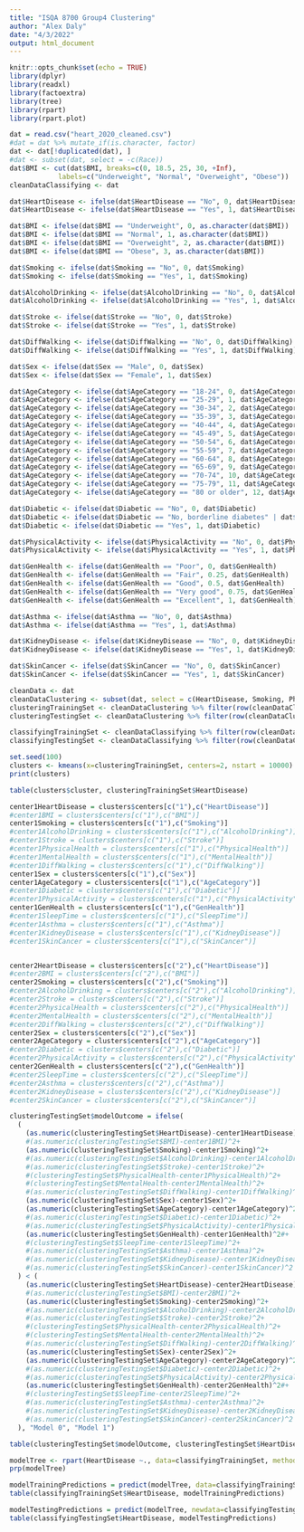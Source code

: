 ```yaml
---
title: "ISQA 8700 Group4 Clustering"
author: "Alex Daly"
date: "4/3/2022"
output: html_document
---
```


```r
knitr::opts_chunk$set(echo = TRUE)
library(dplyr)
library(readxl)
library(factoextra)
library(tree)
library(rpart)
library(rpart.plot)
```

```r
dat = read.csv("heart_2020_cleaned.csv")
#dat = dat %>% mutate_if(is.character, factor)
dat <- dat[!duplicated(dat), ]
#dat <- subset(dat, select = -c(Race))
dat$BMI <- cut(dat$BMI, breaks=c(0, 18.5, 25, 30, +Inf), 
            labels=c("Underweight", "Normal", "Overweight", "Obese"))
cleanDataClassifying <- dat
```

```r
dat$HeartDisease <- ifelse(dat$HeartDisease == "No", 0, dat$HeartDisease)
dat$HeartDisease <- ifelse(dat$HeartDisease == "Yes", 1, dat$HeartDisease)

dat$BMI <- ifelse(dat$BMI == "Underweight", 0, as.character(dat$BMI))
dat$BMI <- ifelse(dat$BMI == "Normal", 1, as.character(dat$BMI))
dat$BMI <- ifelse(dat$BMI == "Overweight", 2, as.character(dat$BMI))
dat$BMI <- ifelse(dat$BMI == "Obese", 3, as.character(dat$BMI))

dat$Smoking <- ifelse(dat$Smoking == "No", 0, dat$Smoking)
dat$Smoking <- ifelse(dat$Smoking == "Yes", 1, dat$Smoking)

dat$AlcoholDrinking <- ifelse(dat$AlcoholDrinking == "No", 0, dat$AlcoholDrinking)
dat$AlcoholDrinking <- ifelse(dat$AlcoholDrinking == "Yes", 1, dat$AlcoholDrinking)

dat$Stroke <- ifelse(dat$Stroke == "No", 0, dat$Stroke)
dat$Stroke <- ifelse(dat$Stroke == "Yes", 1, dat$Stroke)

dat$DiffWalking <- ifelse(dat$DiffWalking == "No", 0, dat$DiffWalking)
dat$DiffWalking <- ifelse(dat$DiffWalking == "Yes", 1, dat$DiffWalking)

dat$Sex <- ifelse(dat$Sex == "Male", 0, dat$Sex)
dat$Sex <- ifelse(dat$Sex == "Female", 1, dat$Sex)

dat$AgeCategory <- ifelse(dat$AgeCategory == "18-24", 0, dat$AgeCategory)
dat$AgeCategory <- ifelse(dat$AgeCategory == "25-29", 1, dat$AgeCategory)
dat$AgeCategory <- ifelse(dat$AgeCategory == "30-34", 2, dat$AgeCategory)
dat$AgeCategory <- ifelse(dat$AgeCategory == "35-39", 3, dat$AgeCategory)
dat$AgeCategory <- ifelse(dat$AgeCategory == "40-44", 4, dat$AgeCategory)
dat$AgeCategory <- ifelse(dat$AgeCategory == "45-49", 5, dat$AgeCategory)
dat$AgeCategory <- ifelse(dat$AgeCategory == "50-54", 6, dat$AgeCategory)
dat$AgeCategory <- ifelse(dat$AgeCategory == "55-59", 7, dat$AgeCategory)
dat$AgeCategory <- ifelse(dat$AgeCategory == "60-64", 8, dat$AgeCategory)
dat$AgeCategory <- ifelse(dat$AgeCategory == "65-69", 9, dat$AgeCategory)
dat$AgeCategory <- ifelse(dat$AgeCategory == "70-74", 10, dat$AgeCategory)
dat$AgeCategory <- ifelse(dat$AgeCategory == "75-79", 11, dat$AgeCategory)
dat$AgeCategory <- ifelse(dat$AgeCategory == "80 or older", 12, dat$AgeCategory)

dat$Diabetic <- ifelse(dat$Diabetic == "No", 0, dat$Diabetic)
dat$Diabetic <- ifelse(dat$Diabetic == "No, borderline diabetes" | dat$Diabetic == "Yes (during pregnancy)", 0.5, dat$Diabetic)
dat$Diabetic <- ifelse(dat$Diabetic == "Yes", 1, dat$Diabetic)

dat$PhysicalActivity <- ifelse(dat$PhysicalActivity == "No", 0, dat$PhysicalActivity)
dat$PhysicalActivity <- ifelse(dat$PhysicalActivity == "Yes", 1, dat$PhysicalActivity)

dat$GenHealth <- ifelse(dat$GenHealth == "Poor", 0, dat$GenHealth)
dat$GenHealth <- ifelse(dat$GenHealth == "Fair", 0.25, dat$GenHealth)
dat$GenHealth <- ifelse(dat$GenHealth == "Good", 0.5, dat$GenHealth)
dat$GenHealth <- ifelse(dat$GenHealth == "Very good", 0.75, dat$GenHealth)
dat$GenHealth <- ifelse(dat$GenHealth == "Excellent", 1, dat$GenHealth)

dat$Asthma <- ifelse(dat$Asthma == "No", 0, dat$Asthma)
dat$Asthma <- ifelse(dat$Asthma == "Yes", 1, dat$Asthma)

dat$KidneyDisease <- ifelse(dat$KidneyDisease == "No", 0, dat$KidneyDisease)
dat$KidneyDisease <- ifelse(dat$KidneyDisease == "Yes", 1, dat$KidneyDisease)

dat$SkinCancer <- ifelse(dat$SkinCancer == "No", 0, dat$SkinCancer)
dat$SkinCancer <- ifelse(dat$SkinCancer == "Yes", 1, dat$SkinCancer)
```

```r
cleanData <- dat
cleanDataClustering <- subset(dat, select = c(HeartDisease, Smoking, PhysicalHealth, Sex, AgeCategory, GenHealth))
clusteringTrainingSet <- cleanDataClustering %>% filter(row(cleanDataClustering) >= 1 & row(cleanDataClustering) <= 241374)
clusteringTestingSet <- cleanDataClustering %>% filter(row(cleanDataClustering) >= 241375 & row(cleanDataClustering) <= 301717)

classifyingTrainingSet <- cleanDataClassifying %>% filter(row(cleanDataClassifying) >= 1 & row(cleanDataClassifying) <= 241374)
classifyingTestingSet <- cleanDataClassifying %>% filter(row(cleanDataClassifying) >= 241375 & row(cleanDataClassifying) <= 301717)
```

```r
set.seed(100)
clusters <- kmeans(x=clusteringTrainingSet, centers=2, nstart = 10000)
print(clusters)
```

```r
table(clusters$cluster, clusteringTrainingSet$HeartDisease)
```

```r
center1HeartDisease = clusters$centers[c("1"),c("HeartDisease")]
#center1BMI = clusters$centers[c("1"),c("BMI")]
center1Smoking = clusters$centers[c("1"),c("Smoking")]
#center1AlcoholDrinking = clusters$centers[c("1"),c("AlcoholDrinking")]
#center1Stroke = clusters$centers[c("1"),c("Stroke")]
#center1PhysicalHealth = clusters$centers[c("1"),c("PhysicalHealth")]
#center1MentalHealth = clusters$centers[c("1"),c("MentalHealth")]
#center1DiffWalking = clusters$centers[c("1"),c("DiffWalking")]
center1Sex = clusters$centers[c("1"),c("Sex")]
center1AgeCategory = clusters$centers[c("1"),c("AgeCategory")]
#center1Diabetic = clusters$centers[c("1"),c("Diabetic")]
#center1PhysicalActivity = clusters$centers[c("1"),c("PhysicalActivity")]
center1GenHealth = clusters$centers[c("1"),c("GenHealth")]
#center1SleepTime = clusters$centers[c("1"),c("SleepTime")]
#center1Asthma = clusters$centers[c("1"),c("Asthma")]
#center1KidneyDisease = clusters$centers[c("1"),c("KidneyDisease")]
#center1SkinCancer = clusters$centers[c("1"),c("SkinCancer")]


center2HeartDisease = clusters$centers[c("2"),c("HeartDisease")]
#center2BMI = clusters$centers[c("2"),c("BMI")]
center2Smoking = clusters$centers[c("2"),c("Smoking")]
#center2AlcoholDrinking = clusters$centers[c("2"),c("AlcoholDrinking")]
#center2Stroke = clusters$centers[c("2"),c("Stroke")]
#center2PhysicalHealth = clusters$centers[c("2"),c("PhysicalHealth")]
#center2MentalHealth = clusters$centers[c("2"),c("MentalHealth")]
#center2DiffWalking = clusters$centers[c("2"),c("DiffWalking")]
center2Sex = clusters$centers[c("2"),c("Sex")]
center2AgeCategory = clusters$centers[c("2"),c("AgeCategory")]
#center2Diabetic = clusters$centers[c("2"),c("Diabetic")]
#center2PhysicalActivity = clusters$centers[c("2"),c("PhysicalActivity")]
center2GenHealth = clusters$centers[c("2"),c("GenHealth")]
#center2SleepTime = clusters$centers[c("2"),c("SleepTime")]
#center2Asthma = clusters$centers[c("2"),c("Asthma")]
#center2KidneyDisease = clusters$centers[c("2"),c("KidneyDisease")]
#center2SkinCancer = clusters$centers[c("2"),c("SkinCancer")]
```

```r
clusteringTestingSet$modelOutcome = ifelse(
  (
    (as.numeric(clusteringTestingSet$HeartDisease)-center1HeartDisease)^2+
    #(as.numeric(clusteringTestingSet$BMI)-center1BMI)^2+
    (as.numeric(clusteringTestingSet$Smoking)-center1Smoking)^2+
    #(as.numeric(clusteringTestingSet$AlcoholDrinking)-center1AlcoholDrinking)^2+
    #(as.numeric(clusteringTestingSet$Stroke)-center1Stroke)^2+
    #(clusteringTestingSet$PhysicalHealth-center1PhysicalHealth)^2+
    #(clusteringTestingSet$MentalHealth-center1MentalHealth)^2+
    #(as.numeric(clusteringTestingSet$DiffWalking)-center1DiffWalking)^2+
    (as.numeric(clusteringTestingSet$Sex)-center1Sex)^2+
    (as.numeric(clusteringTestingSet$AgeCategory)-center1AgeCategory)^2+
    #(as.numeric(clusteringTestingSet$Diabetic)-center1Diabetic)^2+
    #(as.numeric(clusteringTestingSet$PhysicalActivity)-center1PhysicalActivity)^2+
    (as.numeric(clusteringTestingSet$GenHealth)-center1GenHealth)^2#+
    #(clusteringTestingSet$SleepTime-center1SleepTime)^2+
    #(as.numeric(clusteringTestingSet$Asthma)-center1Asthma)^2+
    #(as.numeric(clusteringTestingSet$KidneyDisease)-center1KidneyDisease)^2+
    #(as.numeric(clusteringTestingSet$SkinCancer)-center1SkinCancer)^2
  ) < (
    (as.numeric(clusteringTestingSet$HeartDisease)-center2HeartDisease)^2+
    #(as.numeric(clusteringTestingSet$BMI)-center2BMI)^2+
    (as.numeric(clusteringTestingSet$Smoking)-center2Smoking)^2+
    #(as.numeric(clusteringTestingSet$AlcoholDrinking)-center2AlcoholDrinking)^2+
    #(as.numeric(clusteringTestingSet$Stroke)-center2Stroke)^2+
    #(clusteringTestingSet$PhysicalHealth-center2PhysicalHealth)^2+
    #(clusteringTestingSet$MentalHealth-center2MentalHealth)^2+
    #(as.numeric(clusteringTestingSet$DiffWalking)-center2DiffWalking)^2+
    (as.numeric(clusteringTestingSet$Sex)-center2Sex)^2+
    (as.numeric(clusteringTestingSet$AgeCategory)-center2AgeCategory)^2+
    #(as.numeric(clusteringTestingSet$Diabetic)-center2Diabetic)^2+
    #(as.numeric(clusteringTestingSet$PhysicalActivity)-center2PhysicalActivity)^2+
    (as.numeric(clusteringTestingSet$GenHealth)-center2GenHealth)^2#+
    #(clusteringTestingSet$SleepTime-center2SleepTime)^2+
    #(as.numeric(clusteringTestingSet$Asthma)-center2Asthma)^2+
    #(as.numeric(clusteringTestingSet$KidneyDisease)-center2KidneyDisease)^2+
    #(as.numeric(clusteringTestingSet$SkinCancer)-center2SkinCancer)^2
  ), "Model 0", "Model 1")
```

```r
table(clusteringTestingSet$modelOutcome, clusteringTestingSet$HeartDisease)
```

```r
modelTree <- rpart(HeartDisease ~., data=classifyingTrainingSet, method='class', cp=0.0005)
prp(modelTree)
```

```r
modelTrainingPredictions = predict(modelTree, data=classifyingTrainingSet, type='class')
table(classifyingTrainingSet$HeartDisease, modelTrainingPredictions)
```

```r
modelTestingPredictions = predict(modelTree, newdata=classifyingTestingSet, type='class')
table(classifyingTestingSet$HeartDisease, modelTestingPredictions)
```